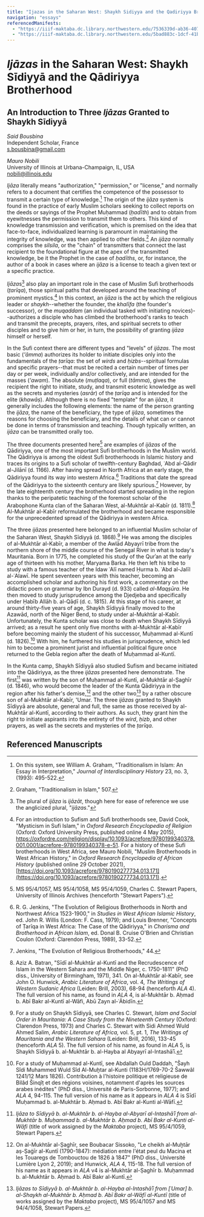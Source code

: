 ```yaml
---
title: "Ijazas in the Saharan West: Shaykh Sidiyya and the Qadiriyya Brotherhood"
navigation: "essays"
referencedManifests:
  - "https://iiif-maktaba.dc.library.northwestern.edu/7536339d-ab36-4079-a206-2d46f78053dc.json"
  - "https://iiif-maktaba.dc.library.northwestern.edu/5bad883c-1dcf-41b9-8d07-4010ea62ad1f.json"
---
```


# _Ijāzas_ in the Saharan West: Shaykh Sīdiyyā and the Qādiriyya Brotherhood

## An Introduction to Three _Ijāzas_ Granted to Shaykh Sīdiyyā

_Said Bousbina_  
Independent Scholar, France  
s.bousbina@gmail.com

_Mauro Nobili_  
University of Illinois at Urbana-Champaign, IL, USA  
nobili@illinois.edu

_Ijāza_ literally means "authorization," "permission," or "license," and normally refers to a document that certifies the competence of the possessor to transmit a certain type of knowledge.[^1] The origin of the _ijāza_ system is found in the practice of early Muslim scholars seeking to collect reports on the deeds or sayings of the Prophet Muḥammad (_ḥadīth_) and to obtain from eyewitnesses the permission to transmit them to others. This kind of knowledge transmission and verification, which is premised on the idea that face-to-face, individualized learning is paramount in maintaining the integrity of knowledge, was then applied to other fields.[^2] An _ijāza_ normally comprises the _silsila_, or the "chain" of transmitters that connect the last recipient to the foundational figure at the apex of the transmitted knowledge, be it the Prophet in the case of _ḥadīths_, or, for instance, the author of a book in cases where an _ijāza_ is a license to teach a given text or a specific practice.

*Ijāza*s[^3] also play an important role in the case of Muslim Sufi brotherhoods (_ṭarīqa_), those spiritual paths that developed around the teaching of prominent mystics.[^4] In this context, an _ijāza_ is the act by which the religious leader or _shaykh_--whether the founder, the _khalīfa_ (the founder's successor), or the _muqaddam_ (an individual tasked with initiating novices)--authorizes a disciple who has climbed the brotherhood's ranks to teach and transmit the precepts, prayers, rites, and spiritual secrets to other disciples and to give him or her, in turn, the possibility of granting _ijāza_ himself or herself.

In the Sufi context there are different types and "levels" of _ijāzas_. The most basic (_'āmma_) authorizes its holder to initiate disciples only into the fundamentals of the _ṭarīqa_: the set of _wirds_ and _ḥizbs_--spiritual formulas and specific prayers--that must be recited a certain number of times per day or per week, individually and/or collectively, and are intended for the masses (_'awam_). The absolute (_muṭlaqa_), or full (_tāmma_), gives the recipient the right to initiate, study, and transmit esoteric knowledge as well as the secrets and mysteries (_asrār_) of the _ṭarīqa_ and is intended for the elite (_khawāṣ_). Although there is no fixed "template" for an _ijāza_, it generally includes the following elements: the name of the person granting the _ijāza_, the name of the beneficiary, the type of _ijāza_, sometimes the reasons for choosing the beneficiary, and the details of what can or cannot be done in terms of transmission and teaching. Though typically written, an _ijāza_ can be transmitted orally too.

The three documents presented here[^5] are examples of _ijāzas_ of the Qādiriyya, one of the most important Sufi brotherhoods in the Muslim world. The Qādiriyya is among the oldest Sufi brotherhoods in Islamic history and traces its origins to a Sufi scholar of twelfth-century Baghdad, ʿAbd al-Qādir al-Jilānī (d. 1166). After having spread in North Africa at an early stage, the Qādiriyya found its way into western Africa.[^6] Traditions that date the spread of the Qādiriyya to the sixteenth century are likely spurious.[^7] However, by the late eighteenth century the brotherhood started spreading in the region thanks to the peripatetic teaching of the foremost scholar of the Arabophone Kunta clan of the Saharan West, al-Mukhtār al-Kabīr (d. 1811).[^8] Al-Mukhtār al-Kabīr reformulated the brotherhood and became responsible for the unprecedented spread of the Qādiriyya in western Africa.

The three _ijāzas_ presented here belonged to an influential Muslim scholar of the Saharan West, Shaykh Sīdiyyā (d. 1868).[^9] He was among the disciples of al-Mukhtār al-Kabīr, a member of the Awlād Abyayrī tribe from the northern shore of the middle course of the Senegal River in what is today's Mauritania. Born in 1775, he completed his study of the Qurʾan at the early age of thirteen with his mother, Maryama Barka. He then left his tribe to study with a famous teacher of the Idaw ʿAlī named Ḥurma b. ʿAbd al-Jalīl al-ʿAlawī. He spent seventeen years with this teacher, becoming an accomplished scholar and authoring his first work, a commentary on the didactic poem on grammar by Ibn Durayd (d. 933) called _al-Maqṣūra_. He then moved to study jurisprudence among the Djedjeba and specifically under Ḥabīb Allāh b. al-Qāḍī (d. c. 1815). At this stage of his career, at around thirty-five years of age, Shaykh Sīdiyyā finally moved to the Azawād, north of the Niger Bend, to study under al-Mukhtār al-Kabīr. Unfortunately, the Kunta scholar was close to death when Shaykh Sīdiyyā arrived; as a result he spent only five months with al-Mukhtār al-Kabīr before becoming mainly the student of his successor, Muḥammad al-Kuntī (d. 1826).[^10] With him, he furthered his studies in jurisprudence, which led him to become a prominent jurist and influential political figure once returned to the Gebla region after the death of Muḥammad al-Kuntī.

In the Kunta camp, Shaykh Sīdiyyā also studied Sufism and became initiated into the Qādiriyya, as the three _ijāzas_ presented here demonstrate. The first[^11] was written by the son of Muḥammad al-Kuntī, al-Mukhtār al-Ṣaghīr (d. 1846), who would become the leader of the Kunta Qādiriyya in the region after his father's demise,[^12] and the other two[^13] by a rather obscure son of al-Mukhtār al-Kabīr, 'Umar. The three _ijāzas_ granted to Shaykh Sīdiyyā are absolute, general and full, the same as those received by al-Mukhtār al-Kuntī, according to their authors. As such, they grant him the right to initiate aspirants into the entirety of the _wird_, _ḥizb_, and other prayers, as well as the secrets and mysteries of the _ṭarīqa_.

[^1]: On this system, see William A. Graham, "Traditionalism in Islam: An Essay in Interpretation," _Journal of Interdisciplinary History_ 23, no. 3, (1993): 495-522.
[^2]: Graham, "Traditionalism in Islam," 507.
[^3]: The plural of _ijāza_ is _ijāzāt_, though here for ease of reference we use the anglicized plural, "_ijāzas_."
[^4]: For an introduction to Sufism and Sufi brotherhoods see, David Cook, "Mysticism in Sufi Islam," in _Oxford Research Encyclopedia of Religion_ (Oxford: Oxford University Press, published online 4 May 2015), https://oxfordre.com/religion/display/10.1093/acrefore/9780199340378.001.0001/acrefore-9780199340378-e-51. For a history of these Sufi brotherhoods in West Africa, see Mauro Nobili, "Muslim Brotherhoods in West African History," in _Oxford Research Encyclopedia of African History_ (published online 29 October 2021), [https://doi.org/10.1093/acrefore/9780190277734.013.171](https://doi.org/10.1093/acrefore/9780190277734.013.171).
[^5]: MS 95/4/1057, MS 95/4/1058, MS 95/4/1059, Charles C. Stewart Papers, University of Illinois Archives (henceforth "Stewart Papers").
[^6]: R. G. Jenkins, "The Evolution of Religious Brotherhoods in North and Northwest Africa 1523-1900," in _Studies in West African Islamic History_, ed. John R. Willis (London: F. Cass, 1979); and Louis Brenner, "Concepts of Ṭarīqa in West Africa: The Case of the Qādiriyya," in _Charisma and Brotherhood in African Islam_, ed. Donal B. Cruise O'Brien and Christian Coulon (Oxford: Clarendon Press, 1989), 33-52.
[^7]: Jenkins, "The Evolution of Religious Brotherhoods," 44.
[^8]: Aziz A. Batran, "Sīdī al-Mukhtār al-Kuntī and the Recrudescence of Islam in the Western Sahara and the Middle Niger, c. 1750-1811" (PhD diss., University of Birmingham, 1971), 341. On al-Mukhtār al-Kabīr, see John O. Hunwick, _Arabic Literature of Africa_, vol. 4, _The Writings of Western Sudanic Africa_ (Leiden: Brill, 2003), 68-94 (henceforth _ALA_ 4). The full version of his name, as found in _ALA_ 4, is al-Mukhtār b. Aḥmad b. Abī Bakr al-Kuntī al-Wāfi, Abū Zayn al-ʿĀbidīn.
[^9]: For a study on Shaykh Sīdiyyā, see Charles C. Stewart, _Islam and Social Order in Mauritania: A Case Study from the Nineteenth Century_ (Oxford: Clarendon Press, 1973) and Charles C. Stewart with Sidi Ahmed Wuld Ahmed Salim, _Arabic Literature of Africa,_ vol. 5, pt. 1, _The Writings of Mauritania and the Western Sahara_ (Leiden: Brill, 2016), 133-45  (henceforth _ALA_ 5). The full version of his name, as found in _ALA_ 5, is Shaykh Sīdiyyā b. al-Mukhtār b. al-Hayba al Abyayrī al-Intashāʾī.
[^10]: For a study of Muḥammad al-Kuntī, see Abdallah Ould Daddah, "Šayh Sîdi Muhammed Wuld Sîd Al-Muḫtar al-Kunti (1183H/1769-70-2 Šawwâl 1241/12 Mars 1826). Contribution à l'histoire politique et religieuse de Bilâd Šinqîṭ et des régions voisines, notamment d'après les sources arabes inédites" (PhD diss., Université de Paris-Sorbonne, 1977); and _ALA_ 4, 94-115. The full version of his name as it appears in _ALA_ 4 is Sīdī Muḥammad b. al-Mukhtār b. Aḥmad b. Abī Bakr al-Kunti al-Wāfī.
[^11]: _Ijāza to Sīdiyyā b. al-Mukhtār b. al-Hayba al-Abyarī al-Intashāʾī  from al-Mukhtār b. Muḥammad b. al-Mukhtār b. Aḥmad b. Abī Bakr al-Kunti al-Wāfi_ (title of work assigned by the _Maktaba_ project), MS 95/4/1059, Stewart Papers.
[^12]: On al-Mukhtār al-Ṣaghīr, see Boubacar Sissoko, "Le cheikh al-Muḫtār aṣ-Ṣaġīr al-Kuntī (1790-1847): médiation entre l'état peul du Macina et les Touaregs de Tombouctou de 1826 à 1847" (PhD diss., Université Lumière Lyon 2, 2019); and Hunwick, _ALA_ 4, 115-18. The full version of his name as it appears in _ALA_ v4 is al-Mukhtār al-Ṣaghīr b. Muḥammad b. al-Mukhtār b. Aḥmad b. Abī Bakr al-Kuntī.
[^13]: _Ijāzas to Sīdiyyā b. al-Mukhtār b. al-Hayba al-Intashāʾī from \[ʿUmar\] b. al-Shaykh al-Mukhtār b. Aḥmad b. Abī Bakr al-Wāfī al-Kuntī_ (title of works assigned by the _Maktaba_ project), MS 95/4/1057 and MS 94/4/1058, Stewart Papers.

## Referenced Manuscripts

<ReferencedItems />
